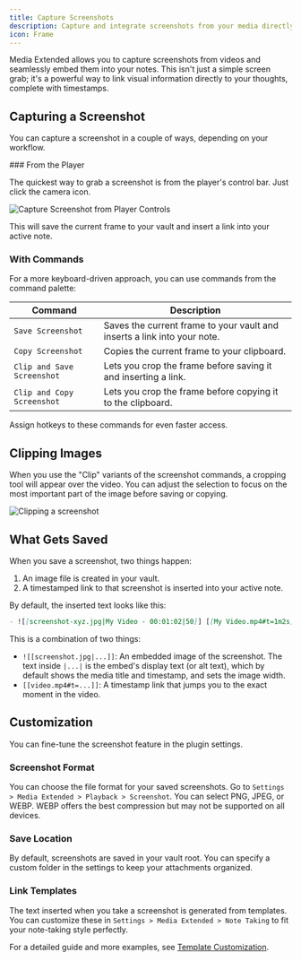 ```yaml
---
title: Capture Screenshots
description: Capture and integrate screenshots from your media directly into your notes.
icon: Frame
---
```



Media Extended allows you to capture screenshots from videos and seamlessly embed them into your notes. This isn't just a simple screen grab; it's a powerful way to link visual information directly to your thoughts, complete with timestamps.

## Capturing a Screenshot

You can capture a screenshot in a couple of ways, depending on your workflow.

<Steps>
<Step>
### From the Player

The quickest way to grab a screenshot is from the player's control bar. Just click the camera icon.

![Capture Screenshot from Player Controls](./screenshot-action.png)

This will save the current frame to your vault and insert a link into your active note.
</Step>
<Step>
### With Commands

For a more keyboard-driven approach, you can use commands from the command palette:

| Command | Description |
| --- | --- |
| `Save Screenshot` | Saves the current frame to your vault and inserts a link into your note. |
| `Copy Screenshot` | Copies the current frame to your clipboard. |
| `Clip and Save Screenshot` | Lets you crop the frame before saving it and inserting a link. |
| `Clip and Copy Screenshot` | Lets you crop the frame before copying it to the clipboard. |

Assign hotkeys to these commands for even faster access.
</Step>
</Steps>

## Clipping Images

When you use the "Clip" variants of the screenshot commands, a cropping tool will appear over the video. You can adjust the selection to focus on the most important part of the image before saving or copying.

![Clipping a screenshot](./clip-image.png)

## What Gets Saved

When you save a screenshot, two things happen:

1.  An image file is created in your vault.
2.  A timestamped link to that screenshot is inserted into your active note.

By default, the inserted text looks like this:

```md
- ![[screenshot-xyz.jpg|My Video - 00:01:02|50]] [[My Video.mp4#t=1m2s]]
```

This is a combination of two things:
- `![[screenshot.jpg|...]]`: An embedded image of the screenshot. The text inside `|...|` is the embed's display text (or alt text), which by default shows the media title and timestamp, and sets the image width.
- `[[video.mp4#t=...]]`: A timestamp link that jumps you to the exact moment in the video.

## Customization

You can fine-tune the screenshot feature in the plugin settings.

### Screenshot Format

You can choose the file format for your saved screenshots. Go to `Settings > Media Extended > Playback > Screenshot`. You can select PNG, JPEG, or WEBP. WEBP offers the best compression but may not be supported on all devices.

### Save Location

By default, screenshots are saved in your vault root. You can specify a custom folder in the settings to keep your attachments organized.

### Link Templates

The text inserted when you take a screenshot is generated from templates. You can customize these in `Settings > Media Extended > Note Taking` to fit your note-taking style perfectly.

For a detailed guide and more examples, see [Template Customization](/docs/v4/template).

